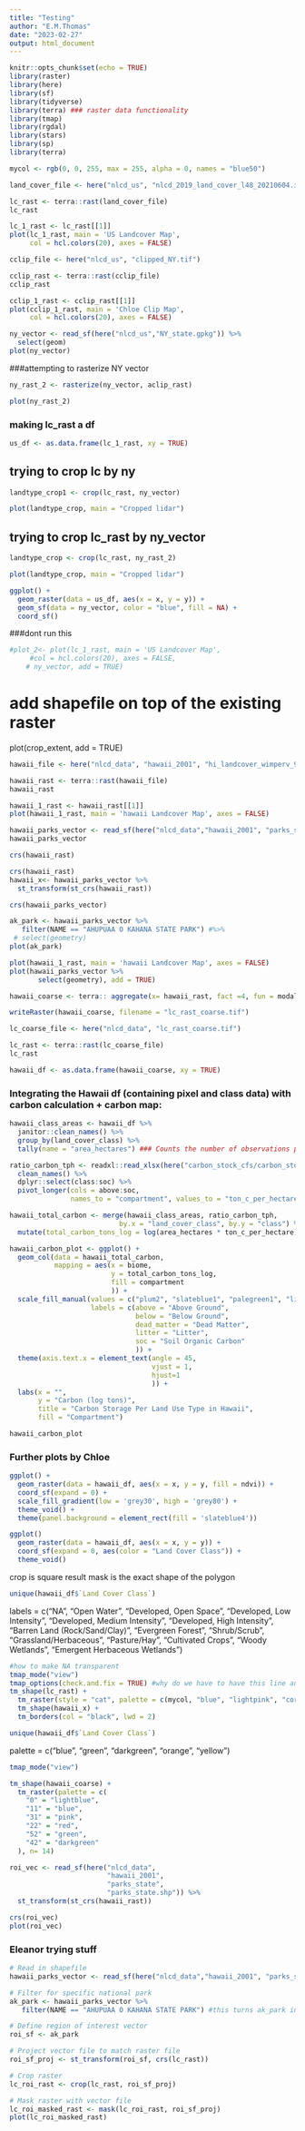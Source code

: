 ```yaml
---
title: "Testing"
author: "E.M.Thomas"
date: "2023-02-27"
output: html_document
---
```


```r
knitr::opts_chunk$set(echo = TRUE)
library(raster)
library(here)
library(sf)
library(tidyverse)
library(terra) ### raster data functionality
library(tmap)
library(rgdal)
library(stars)
library(sp)
library(terra)
```


```r
mycol <- rgb(0, 0, 255, max = 255, alpha = 0, names = "blue50")
```


```r
land_cover_file <- here("nlcd_us", "nlcd_2019_land_cover_l48_20210604.img")

lc_rast <- terra::rast(land_cover_file)
lc_rast
```

```r
lc_1_rast <- lc_rast[[1]]
plot(lc_1_rast, main = 'US Landcover Map', 
     col = hcl.colors(20), axes = FALSE)
```


```r
cclip_file <- here("nlcd_us", "clipped_NY.tif")

cclip_rast <- terra::rast(cclip_file)
cclip_rast
```


```r
cclip_1_rast <- cclip_rast[[1]]
plot(cclip_1_rast, main = 'Chloe Clip Map', 
     col = hcl.colors(20), axes = FALSE)
```

  
```r
ny_vector <- read_sf(here("nlcd_us","NY_state.gpkg")) %>% 
  select(geom)
plot(ny_vector)
```

###attempting to rasterize NY vector 


```r
ny_rast_2 <- rasterize(ny_vector, aclip_rast)
```


```r
plot(ny_rast_2)
```




### making lc_rast a df
```r
us_df <- as.data.frame(lc_1_rast, xy = TRUE)
```

## trying to crop lc by ny 
```r
landtype_crop1 <- crop(lc_rast, ny_vector)

plot(landtype_crop, main = "Cropped lidar")
```

## trying to crop lc_rast by ny_vector
```r
landtype_crop <- crop(lc_rast, ny_rast_2)

plot(landtype_crop, main = "Cropped lidar")

```


```r
ggplot() +
  geom_raster(data = us_df, aes(x = x, y = y)) + 
  geom_sf(data = ny_vector, color = "blue", fill = NA) +
  coord_sf()
```

###dont run this 
```r
#plot_2<- plot(lc_1_rast, main = 'US Landcover Map', 
     #col = hcl.colors(20), axes = FALSE,
    # ny_vector, add = TRUE)
```

# add shapefile on top of the existing raster
plot(crop_extent, add = TRUE)




```r
hawaii_file <- here("nlcd_data", "hawaii_2001", "hi_landcover_wimperv_9-30-08_se5.img")

hawaii_rast <- terra::rast(hawaii_file)
hawaii_rast
```

```r
hawaii_1_rast <- hawaii_rast[[1]]
plot(hawaii_1_rast, main = 'hawaii Landcover Map', axes = FALSE)
```


```r
hawaii_parks_vector <- read_sf(here("nlcd_data","hawaii_2001", "parks_state","parks_state.shp")) 
hawaii_parks_vector
```

```r
crs(hawaii_rast)
```



```r
crs(hawaii_rast)
hawaii_x<- hawaii_parks_vector %>% 
  st_transform(st_crs(hawaii_rast))
```

```r
crs(hawaii_parks_vector)
```


```r
ak_park <- hawaii_parks_vector %>% 
   filter(NAME == "AHUPUAA O KAHANA STATE PARK") #%>% 
 # select(geometry)
plot(ak_park)
```



```r
plot(hawaii_1_rast, main = 'hawaii Landcover Map', axes = FALSE) 
plot(hawaii_parks_vector %>% 
       select(geometry), add = TRUE)
```


```r
hawaii_coarse <- terra:: aggregate(x= hawaii_rast, fact =4, fun = modal)
```


```r
writeRaster(hawaii_coarse, filename = "lc_rast_coarse.tif")
```

```r
lc_coarse_file <- here("nlcd_data", "lc_rast_coarse.tif")

lc_rast <- terra::rast(lc_coarse_file)
lc_rast
```


```r
hawaii_df <- as.data.frame(hawaii_coarse, xy = TRUE)
```

### Integrating the Hawaii df (containing pixel and class data) with carbon calculation + carbon map:

```r
hawaii_class_areas <- hawaii_df %>% 
  janitor::clean_names() %>% 
  group_by(land_cover_class) %>% 
  tally(name = "area_hectares") ### Counts the number of observations per group (defined as land cover class in previous row).
```

```r
ratio_carbon_tph <- readxl::read_xlsx(here("carbon_stock_cfs/carbon_storage_ton_C_per_hectare.xlsx")) %>% 
  clean_names() %>% 
  dplyr::select(class:soc) %>% 
  pivot_longer(cols = above:soc, 
               names_to = "compartment", values_to = "ton_c_per_hectare")

hawaii_total_carbon <- merge(hawaii_class_areas, ratio_carbon_tph, 
                           by.x = "land_cover_class", by.y = "class") %>% 
  mutate(total_carbon_tons_log = log(area_hectares * ton_c_per_hectare)) 

hawaii_carbon_plot <- ggplot() +
  geom_col(data = hawaii_total_carbon, 
           mapping = aes(x = biome, 
                         y = total_carbon_tons_log, 
                         fill = compartment
                         )) +
  scale_fill_manual(values = c("plum2", "slateblue1", "palegreen1", "lightgoldenrod1", "tan1"), 
                    labels = c(above = "Above Ground", 
                               below = "Below Ground", 
                               dead_matter = "Dead Matter", 
                               litter = "Litter", 
                               soc = "Soil Organic Carbon"
                               )) +
  theme(axis.text.x = element_text(angle = 45, 
                                   vjust = 1, 
                                   hjust=1
                                   )) +
  labs(x = "", 
       y = "Carbon (log tons)", 
       title = "Carbon Storage Per Land Use Type in Hawaii", 
       fill = "Compartment")

hawaii_carbon_plot
```

### Further plots by Chloe

``` r
ggplot() +
  geom_raster(data = hawaii_df, aes(x = x, y = y, fill = ndvi)) +
  coord_sf(expand = 0) +
  scale_fill_gradient(low = 'grey30', high = 'grey80') +
  theme_void() +
  theme(panel.background = element_rect(fill = 'slateblue4'))
```


```r
ggplot() 
  geom_raster(data = hawaii_df, aes(x = x, y = y)) +
  coord_sf(expand = 0, aes(color = "Land Cover Class")) + 
  theme_void() 
```
crop is square result 
mask is the exact shape of the polygon 



```r
unique(hawaii_df$`Land Cover Class`)
```

labels = c("NA", "Open Water", "Developed, Open Space", "Developed, Low Intensity", "Developed, Medium Intensity", "Developed, High Intensity", "Barren Land (Rock/Sand/Clay)", "Evergreen Forest", "Shrub/Scrub", "Grassland/Herbaceous", "Pasture/Hay", "Cultivated Crops", "Woody Wetlands", "Emergent Herbaceous Wetlands")

```r
#how to make NA transparent 
tmap_mode("view")
tmap_options(check.and.fix = TRUE) #why do we have to have this line and can it go in the app?
tm_shape(lc_rast) +
  tm_raster(style = "cat", palette = c(mycol, "blue", "lightpink", "coral1", "red", "darkred", "tan", "darkgreen", "darkgoldenrod3", "darkkhaki", "khaki1", "brown", "lightcyan", "lightseagreen"), labels = c("NA", "Open Water", "Developed, Open Space", "Developed, Low Intensity", "Developed, Medium Intensity", "Developed, High Intensity", "Barren Land (Rock/Sand/Clay)", "Evergreen Forest", "Shrub/Scrub", "Grassland/Herbaceous", "Pasture/Hay", "Cultivated Crops", "Woody Wetlands", "Emergent Herbaceous Wetlands"), n= 14, title = "Land Type") +
  tm_shape(hawaii_x) +
  tm_borders(col = "black", lwd = 2) 
```



```r
unique(hawaii_df$`Land Cover Class`)
```



palette = c("blue", "green", "darkgreen", "orange", "yellow")
```r
tmap_mode("view")

tm_shape(hawaii_coarse) +
  tm_raster(palette = c(
    "0" = "lightblue",
    "11" = "blue",
    "31" = "pink",
    "22" = "red",
    "52" = "green",
    "42" = "darkgreen"
  ), n= 14)
```



```r
roi_vec <- read_sf(here("nlcd_data",
                        "hawaii_2001", 
                        "parks_state",
                        "parks_state.shp")) %>% 
  st_transform(st_crs(hawaii_rast))

crs(roi_vec)
plot(roi_vec)
```


### Eleanor trying stuff

```r
# Read in shapefile
hawaii_parks_vector <- read_sf(here("nlcd_data","hawaii_2001", "parks_state","parks_state.shp")) 

# Filter for specific national park 
ak_park <- hawaii_parks_vector %>% 
   filter(NAME == "AHUPUAA O KAHANA STATE PARK") #this turns ak_park into an sp file because we used the filter function

```


```r
# Define region of interest vector 
roi_sf <- ak_park

# Project vector file to match raster file
roi_sf_proj <- st_transform(roi_sf, crs(lc_rast))

# Crop raster 
lc_roi_rast <- crop(lc_rast, roi_sf_proj)

# Mask raster with vector file
lc_roi_masked_rast <- mask(lc_roi_rast, roi_sf_proj)
plot(lc_roi_masked_rast)

```

